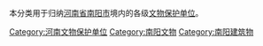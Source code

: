 本分类用于归纳[[河南省|河南省]][[南阳市|南阳市]]境内的各级[[文物保护单位|文物保护单位]]。

[[Category:河南文物保护单位|Category:河南文物保护单位]]
[[Category:南阳文物|Category:南阳文物]]
[[Category:南阳建筑物|Category:南阳建筑物]]